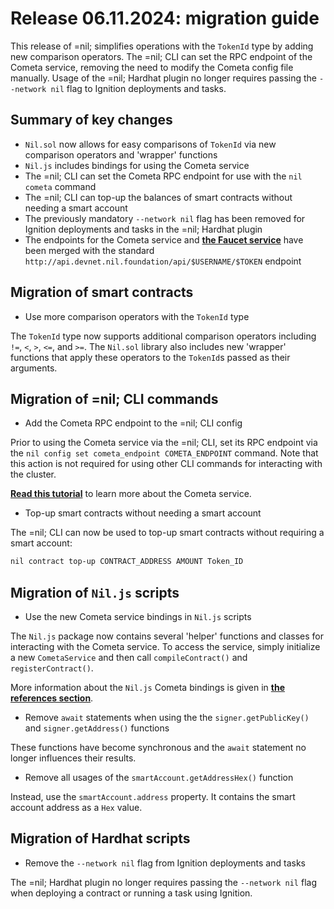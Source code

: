 # Release 06.11.2024: migration guide

This release of =nil; simplifies operations with the `TokenId` type by adding new comparison operators. The =nil; CLI can set the RPC endpoint of the Cometa service, removing the need to modify the Cometa config file manually. Usage of the =nil; Hardhat plugin no longer requires passing the `--network nil` flag to Ignition deployments and tasks.

## Summary of key changes

* `Nil.sol` now allows for easy comparisons of `TokenId` via new comparison operators and 'wrapper' functions
* `Nil.js` includes bindings for using the Cometa service
* The =nil; CLI can set the Cometa RPC endpoint for use with the `nil cometa` command
* The =nil; CLI can top-up the balances of smart contracts without needing a smart account
* The previously mandatory `--network nil` flag has been removed for Ignition deployments and tasks in the =nil; Hardhat plugin
* The endpoints for the Cometa service and [**the Faucet service**](../key-principles/tokens.mdx#token-faucet-service) have been merged with the standard `http://api.devnet.nil.foundation/api/$USERNAME/$TOKEN` endpoint

## Migration of smart contracts

* Use more comparison operators with the `TokenId` type

The `TokenId` type now supports additional comparison operators including `!=`, `<`, `>`, `<=`, and `>=`. The `Nil.sol` library also includes new 'wrapper' functions that apply these operators to the `TokenId`s passed as their arguments.

## Migration of =nil; CLI commands

* Add the Cometa RPC endpoint to the =nil; CLI config

Prior to using the Cometa service via the =nil; CLI, set its RPC endpoint via the `nil config set cometa_endpoint COMETA_ENDPOINT` command. Note that this action is not required for using other CLI commands for interacting with the cluster.

[**Read this tutorial**](../guides/cometa-and-debugging.mdx) to learn more about the Cometa service.

* Top-up smart contracts without needing a smart account

The =nil; CLI can now be used to top-up smart contracts without requiring a smart account:

```bash
nil contract top-up CONTRACT_ADDRESS AMOUNT Token_ID
```

## Migration of `Nil.js` scripts

* Use the new Cometa service bindings in `Nil.js` scripts

The `Nil.js` package now contains several 'helper' functions and classes for interacting with the Cometa service. To access the service, simply initialize a new `CometaService` and then call `compileContract()` and `registerContract()`.

More information about the `Nil.js` Cometa bindings is given in [**the references section**](../reference/client/index.mdx).

* Remove `await` statements when using the the `signer.getPublicKey()` and `signer.getAddress()` functions

These functions have become synchronous and the `await` statement no longer influences their results.

* Remove all usages of the `smartAccount.getAddressHex()` function

Instead, use the `smartAccount.address` property. It contains the smart account address as a `Hex` value.

## Migration of Hardhat scripts

* Remove the `--network nil` flag from Ignition deployments and tasks

The =nil; Hardhat plugin no longer requires passing the `--network nil` flag when deploying a contract or running a task using Ignition.

